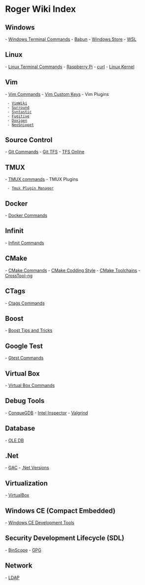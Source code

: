 = Roger Wiki Index =

== Windows ==

- [[Windows Terminal Commands]]
- [[Babun]]
- [[Windows Store]]
- [[WSL]]

== Linux ==

- [[Linux Terminal Commands]] 
- [[Raspberry Pi]]
- [[curl]]
- [[Linux Kernel]]

== Vim ==

- [[Vim Commands]] 
- [[Vim Custom Keys]]
- Vim Plugins 
  - [[VimWiki]] 
  - [[Surround]]
  - [[Syntastic]]
  - [[Fugitive]]
  - [[Doxigen]]
  - [[NeoSnippet]]

== Source Control ==

- [[Git Commands]]
- [[Git TFS]]
- [[TFS Online]]

== TMUX ==

- [[TMUX commands]] 
- TMUX Plugins
  - [[Tmux Plugin Manager]] 

== Docker ==

- [[Docker Commands]]

== Infinit ==

- [[Infinit Commands]]

== CMake ==

-  [[CMake Commands]] 
-  [[CMake Codding Style]]
-  [[CMake Toolchains]]
-  [[CrossTool-ng]]

== CTags ==

- [[Ctags Commands]]

== Boost ==

- [[Boost Tips and Tricks]]

== Google Test ==

- [[Gtest Commands]]

== Virtual Box ==

- [[Virtual Box Commands]]

== Debug Tools ==

- [[ConqueGDB]]
- [[Intel Inspector]]
- [[Valgrind]]

== Database ==

- [[OLE DB]]

== .Net ==

- [[GAC]]
- [[.Net Versions]]

== Virtualization ==

- [[VirtualBox]]

== Windows CE (Compact Embedded) ==

- [[Windows CE Development Tools]]

== Security Development Lifecycle (SDL) ==

- [[BinScope]] 
- [[GPG]]

== Network ==

- [[LDAP]]

